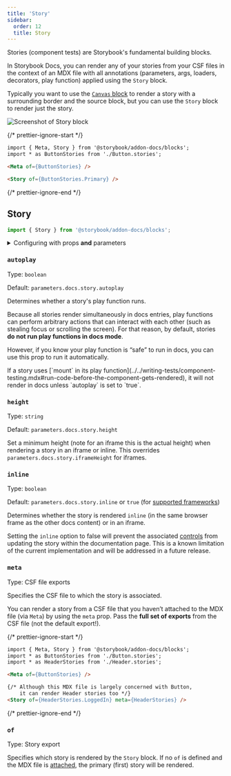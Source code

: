 ```yaml
---
title: 'Story'
sidebar:
  order: 12
  title: Story
---
```


<YouTubeCallout id="uAA1JvLcl-w" title="Avoid Documentation Nightmares with Storybook's Story Doc Block" params="start=124" />

Stories (component tests) are Storybook's fundamental building blocks.

In Storybook Docs, you can render any of your stories from your CSF files in the context of an MDX file with all annotations (parameters, args, loaders, decorators, play function) applied using the `Story` block.

<Callout variant="info">

  Typically you want to use the [`Canvas` block](./doc-block-canvas.mdx) to render a story with a surrounding border and the source block, but you can use the `Story` block to render just the story.
  
</Callout>

![Screenshot of Story block](../../_assets/api/doc-block-story.png)

{/* prettier-ignore-start */}

```md title="ButtonDocs.mdx"+
import { Meta, Story } from '@storybook/addon-docs/blocks';
import * as ButtonStories from './Button.stories';

<Meta of={ButtonStories} />

<Story of={ButtonStories.Primary} />
```

{/* prettier-ignore-end */}

## Story

```js
import { Story } from '@storybook/addon-docs/blocks';
```

<details>
  <summary>Configuring with props <strong>and</strong> parameters</summary>

  ℹ️ Like most blocks, the `Story` block is configured with props in MDX. Many of those props derive their default value from a corresponding [parameter](../../writing-stories/parameters.mdx) in the block's namespace, `parameters.docs.story`.

  The following `autoplay` configurations are equivalent:

  {/* prettier-ignore-start */}

  <CodeSnippets path="api-doc-block-story-parameter.md" />

  {/* prettier-ignore-end */}

  {/* prettier-ignore-start */}

  ```md title="ButtonDocs.mdx"
  <Story of={ButtonStories.Basic} autoplay />
  ```

  {/* prettier-ignore-end */}

  The example above applied the parameter at the [story](../../writing-stories/parameters.mdx#story-parameters) level, but it could also be applied at the [component](../../writing-stories/parameters.mdx#component-parameters) (or meta) level or [project](../../writing-stories/parameters.mdx#global-parameters) level.
</details>

### `autoplay`

Type: `boolean`

Default: `parameters.docs.story.autoplay`

Determines whether a story's play function runs.

Because all stories render simultaneously in docs entries, play functions can perform arbitrary actions that can interact with each other (such as stealing focus or scrolling the screen). For that reason, by default, stories **do not run play functions in docs mode**.

However, if you know your play function is “safe” to run in docs, you can use this prop to run it automatically.

<Callout variant="info">
  If a story uses [`mount` in its play function](../../writing-tests/component-testing.mdx#run-code-before-the-component-gets-rendered), it will not render in docs unless `autoplay` is set to `true`.
</Callout>

### `height`

Type: `string`

Default: `parameters.docs.story.height`

Set a minimum height (note for an iframe this is the actual height) when rendering a story in an iframe or inline. This overrides `parameters.docs.story.iframeHeight` for iframes.

### `inline`

Type: `boolean`

Default: `parameters.docs.story.inline` or `true` (for [supported frameworks](../../configure/integration/frameworks-feature-support.mdx))

Determines whether the story is rendered `inline` (in the same browser frame as the other docs content) or in an iframe.

<Callout variant="info">

  Setting the `inline` option to false will prevent the associated [controls](./doc-block-controls.mdx) from updating the story within the documentation page. This is a known limitation of the current implementation and will be addressed in a future release.
  
</Callout>

### `meta`

Type: CSF file exports

Specifies the CSF file to which the story is associated.

You can render a story from a CSF file that you haven’t attached to the MDX file (via `Meta`) by using the `meta` prop. Pass the **full set of exports** from the CSF file (not the default export!).

{/* prettier-ignore-start */}

```md title="ButtonDocs.mdx"
import { Meta, Story } from '@storybook/addon-docs/blocks';
import * as ButtonStories from './Button.stories';
import * as HeaderStories from './Header.stories';

<Meta of={ButtonStories} />

{/* Although this MDX file is largely concerned with Button,
    it can render Header stories too */}
<Story of={HeaderStories.LoggedIn} meta={HeaderStories} />
```

{/* prettier-ignore-end */}

### `of`

Type: Story export

Specifies which story is rendered by the `Story` block. If no `of` is defined and the MDX file is [attached](./doc-block-meta.mdx#attached-vs-unattached), the primary (first) story will be rendered.

<YouTubeCallout id="uAA1JvLcl-w" title="Avoid Documentation Nightmares with Storybook's Story Doc Block configuration" params="start=160" />
